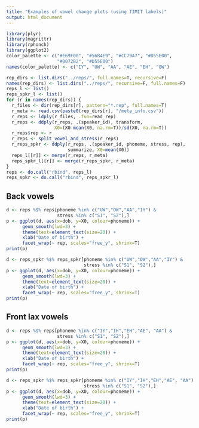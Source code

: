 ```yaml
---
title: "Examples of vowel change plots (using TIMIT labels)"
output: html_document
---
```


```r
library(plyr)
library(magrittr)
library(rphonch)
library(ggplot2)
color_palette <- c("#E69F00", "#56B4E9", "#CC79A7", "#D55E00",
                   "#0072B2", "#D55E00")
names(color_palette) <- c("IY", "UW", "AA", "AE", "EH", "OW")
```

```r
rep_dirs <- list.dirs("../reps/", full.names=T, recursive=F)
names(rep_dirs) <- list.dirs("../reps/", recursive=F, full.names=F)
reps_l <- list()
reps_spkr_l <- list()
for (r in names(rep_dirs)) {
  r_files <- dir(rep_dirs[r], pattern="*.rep", full.names=T)
  r_meta <- read.csv(paste0(rep_dirs[r], "/meta_info.csv"))
  r_reps <- ldply(r_files, .fun=read_rep)
  r_reps <- ddply(r_reps, .(speaker_id), transform,
                  X0=(X0-mean(X0, na.rm=T))/sd(X0, na.rm=T))
  r_reps$rep <- r
  r_reps <- split_vowel_and_stress(r_reps)
  r_reps_spkr <- ddply(r_reps, .(speaker_id, phoneme, stress, rep),
                       summarize, X0=mean(X0))
  reps_l[[r]] <- merge(r_reps, r_meta)
  reps_spkr_l[[r]] <- merge(r_reps_spkr, r_meta)
}
reps <- do.call("rbind", reps_l)
reps_spkr <- do.call("rbind", reps_spkr_l)
```

Back vowels
------

```r
d <- reps %$% reps[phoneme %in% c("UW","OW","AA","IY") &
                   stress %in% c("S1", "S2"),]
p <- ggplot(d, aes(x=dob, y=X0, colour=phoneme)) +
      geom_smooth(lwd=3) +
      theme(text=element_text(size=20)) +
      xlab("Date of birth") +
      facet_wrap(~ rep, scales="free_y", shrink=T)
print(p)
```

```r
d <- reps_spkr %$% reps_spkr[phoneme %in% c("UW","OW","AA","IY") &
                             stress %in% c("S1", "S2"),]
p <- ggplot(d, aes(x=dob, y=X0, colour=phoneme)) +
      geom_smooth(lwd=3) +
      theme(text=element_text(size=20)) +
      xlab("Date of birth") +
      facet_wrap(~ rep, scales="free_y", shrink=T)
print(p)
```


Front lax vowels
------

```r
d <- reps %$% reps[phoneme %in% c("IY","IH","EH","AE", "AA") &
                   stress %in% c("S1", "S2"),]
p <- ggplot(d, aes(x=dob, y=X0, colour=phoneme)) +
      geom_smooth(lwd=3) +
      theme(text=element_text(size=20)) +
      xlab("Date of birth") +
      facet_wrap(~ rep, scales="free_y", shrink=T)
print(p)
```

```r
d <- reps_spkr %$% reps_spkr[phoneme %in% c("IY","IH","EH","AE", "AA") &
                             stress %in% c("S1", "S2"),]
p <- ggplot(d, aes(x=dob, y=X0, colour=phoneme)) +
      geom_smooth(lwd=3) +
      theme(text=element_text(size=20)) +
      xlab("Date of birth") +
      facet_wrap(~ rep, scales="free_y", shrink=T)
print(p)
```
